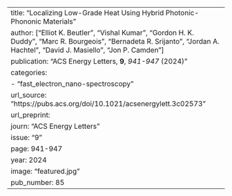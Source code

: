 ---
title: "Localizing Low-Grade Heat Using Hybrid Photonic-Phononic Materials"
author: ["Elliot K. Beutler", "Vishal Kumar", "Gordon H. K. Duddy", "Marc R. Bourgeois", "Bernadeta R. Srijanto", "Jordan A. Hachtel", "David J. Masiello", "Jon P. Camden"]
publication: "ACS Energy Letters, **9**, _941-947_ (2024)"
categories:
  - "fast_electron_nano-spectroscopy"
url_source: "https://pubs.acs.org/doi/10.1021/acsenergylett.3c02573"
url_preprint: 
journ: "ACS Energy Letters"
issue: "9"
page: 941-947
year: 2024
image: "featured.jpg"
pub_number: 85
---
